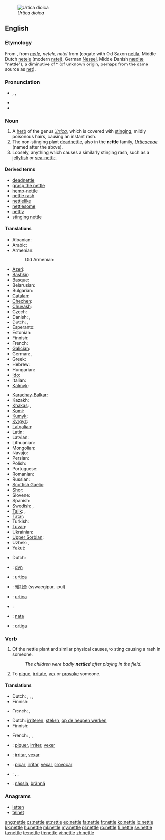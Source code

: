 [[File:Braendenaelde.jpg|thumb|right|''Urtica dioica'']]
==English==
{{wikipedia}}

===Etymology===
From {{etyl|enm}}, from {{etyl|ang}} ''[[netle]], netele, netel'' from {{proto|Germanic|natilōn}} (cogate with Old Saxon [[netila]], Middle Dutch [[netele]] (modern [[netel]]), German [[Nessel]], Middle Danish [[nædlæ]] "nettle"), a diminutive of *{{term||naton}} (of unknown origin, perhaps from the same source as [[net]]).

===Pronunciation===
* {{enPR|nĕt'(ə)l}}, {{IPA|/ˈnet(ə)l/}}, {{SAMPA|/"net(@)l/}}
* {{audio|en-us-nettle.ogg|Audio (US)}}
* {{rhymes|ɛt(ə)l}}

===Noun===
{{en-noun}}

# A [[herb]] of the genus ''[[Urtica]]'', which is covered with [[sting]]ing, mildly poisonous hairs, causing an instant rash.
# The non-stinging plant [[deadnettle]], also in the '''nettle''' family, ''[[Urticaceae]]'' (named after the above).
# Loosely, anything which causes a similarly stinging rash, such as a [[jellyfish]] or [[sea-nettle]].

====Derived terms====
* [[deadnettle]]
* [[grasp the nettle]]
* [[hemp-nettle]]
* [[nettle rash]]
* [[nettlelike]]
* [[nettlesome]]
* [[nettly]]
* [[stinging nettle]]

====Translations====
{{trans-top|stinging herb of genus Urtica}}
* Albanian: {{t|sq|hithëra|xs=Albanian}}
* Arabic: {{t|ar|قراص|tr=qurrāṣ}}
* Armenian: {{t-|hy|եղինջ|tr=eġinǰ}}
*: Old Armenian: {{t-|hy|եղիճ|tr=ełič}}
* [[Azeri]]: {{t|az|gicitkən|xs=Azeri}}
* [[Bashkir]]: {{tø|ba|кесерткән|tr=kesertkən|sc=Cyrl|xs=Bashkir}}
* [[Basque]]: {{t+|eu|asun|xs=Basque}}
* Belarusian: {{t|be|крапіва|f|tr=krapiva|xs=Belarusian}}
* Bulgarian: {{t+|bg|коприва|f|tr=kopriva}}
* [[Catalan]]: {{t-|ca|ortiga|f}}
* [[Chechen]]: {{tø|ce|нитташ|tr=nittaş|sc=Cyrl}}
* [[Chuvash]]: {{tø|cv|вĕлтĕрен|tr=vĕltĕren|sc=Cyrl}}
* Czech: {{t+|cs|kopřiva|f}}
* Danish: {{t-|da|nælde|c}}, {{t-|da|brændenælde|c}}
* Dutch: {{t-|nl|netel|m}}, {{t+|nl|brandnetel|m}}
* Esperanto: {{t|eo|urtiko|xs=Esperanto}}
* Estonian: {{t|et|nõgene}}
* Finnish: {{t+|fi|nokkonen}}
* French: {{t+|fr|ortie|f}}
* [[Galician]]: {{t-|gl|ortiga|f|xs=Galician}}
* German: {{t+|de|Nessel|f}}, {{t+|de|Brennnessel|f}}
* Greek: {{t|el|τσουκνίδα|f|tr=tsuknída}}
* Hebrew: {{t|he|סרפד|m|tr=sarpad}}
* Hungarian: {{t+|hu|csalán}}
* [[Ido]]: {{t|io|urtiko|xs=Ido}}
* Italian: {{t-|it|ortica|f}}
* [[Kalmyk]]: {{tø|xal|көгсн|tr=kögsn|sc=Cyrl}}
{{trans-mid}}
* [[Karachay-Balkar]]: {{tø|krc|мурса|tr=mursa|sc=Cyrl}}
* Kazakh: {{t-|kk|қалақай|tr=qalaqay|sc=Cyrl|xs=Kazakh}}
* [[Khakas]]: {{tø|kjh|салғанах|tr=salğanax|sc=Cyrl}},  {{tø|kjh|сахчаң от|tr=saxçañ ot|sc=Cyrl}}
* [[Komi]]: {{tø|kv|петшӧр|tr=petšör|sc=Cyrl}}
* [[Kumyk]]: {{tø|kum|къычытгъан|tr=qıçıtğan|sc=Cyrl}}
* [[Kyrgyz]]: {{t-|ky|чалкан|tr=çalqan|sc=Cyrl|xs=Kyrgyz}}
* [[Latgalian]]: {{tø|ltg|ņuotre|f}}
* Latin: {{t-|la|urtica|f}}
* Latvian: {{t|lv|nātre|f}}
* Lithuanian: {{t|lt|dilgėlė|f|xs=Lithuanian}}
* Mongolian: {{t|mn|халгай|tr=halgaj|sc=Cyrl|xs=Mongolian}}
* Navajo: {{tø|nv|hołchʼíʼí}}
* Persian: {{t|fa|گزنه|tr=gazne|xs=Persian}}
* Polish: {{t+|pl|pokrzywa|f}}
* Portuguese: {{t|pt|urtiga|f}}
* Romanian: {{t-|ro|urzică|f}}
* Russian: {{t+|ru|крапива|f|tr=krapíva}}
* [[Scottish Gaelic]]: {{t-|gd|deanntag|f|xs=Scottish Gaelic}}
* [[Shor]]: {{tø|cjs|шалғанақ|tr=şalğanaq|sc=Cyrl}}
* Slovene: {{t|sl|kopriva|f}}
* Spanish: {{t+|es|ortiga|f}}
* Swedish: {{t+|sv|nässla|c}}, {{t-|sv|brännässla}}
* [[Tajik]]: {{t|tg|газна|tr=gazna|sc=Cyrl|xs=Tajik}},  {{t|tg|сӯзгиёҳ|tr=sūzgijoh|sc=Cyrl|xs=Tajik}}
* [[Tatar]]: {{t|tt|qıçıtqan|xs=Tatar}}
* Turkish: {{t+|tr|ısırgan}}
* [[Tuvan]]: {{tø|tyv|шагар-оът|tr=şağar-òt|sc=Cyrl}}
* Ukrainian: {{t|uk|кропива|f|tr=kropyvá|xs=Ukrainian}}
* [[Upper Sorbian]]: {{t|hsb|kopřiwa|f|xs=Upper Sorbian}}
* Uzbek: {{t-|uz|gazanda oʻt|xs=Uzbek}},  {{t-|uz|qichitqi oʻt|xs=Uzbek}}
* [[Yakut]]: {{tø|sah|ытырыык от|tr=ıtırıık ot|sc=Cyrl}}
{{trans-bottom}}

{{trans-see|dead nettle}}

{{trans-top|anything which causes such a rash}}
* Dutch: {{t+|nl|irritant}}
{{trans-mid}}
{{trans-bottom}}

{{checktrans-top}}
* {{ttbc|xdc}}: [[dyn]]
* {{ttbc|ia}}: [[urtica]]
* {{ttbc|ko}}: [[쐐기풀]] (sswaegipur, -pul)
{{trans-mid}}
* {{ttbc|la}}: [[urtīca]]
* {{ttbc|no}}: {{t|no|nesle|c}}
* {{ttbc|non}}: [[nata]]
* {{ttbc|pt}}: [[ortiga]] {{f}}
{{trans-bottom}}

===Verb===
{{en-verb|nettl|ing}}
{{transitive}}

# {{literally}} Of the nettle plant and similar physical causes, to sting causing a rash in someone.
#: ''The children were badly '''nettled''' after playing in the field.''
# {{figuratively}} To [[pique]], [[irritate]], [[vex]] or [[provoke]] someone.

====Translations====
{{trans-top|of the nettle plant etc., to sting causing a rash}}
* Dutch: {{t+|nl|branden}}, {{t+|nl|irriteren}}, {{t+|nl|prikken}}, {{t+|nl|steken}}
* Finnish: {{t+|fi|polttaa}}
{{trans-mid}}
* French: {{t+|fr|piquer}}, {{t+|fr|irriter}}
{{trans-bottom}}

{{trans-top|to pique, irritate, vex or provoke someone}}
* Dutch: [[irriteren]], [[steken]], [[op de heupen werken]]
* Finnish: {{t-|fi|piikitellä}}
{{trans-mid}}
* French: {{t+|fr|piquer}}, {{t+|fr|irriter}}, {{t+|fr|vexer}}
{{trans-bottom}}

{{checktrans-top}}
* {{ttbc|fr}}: [[piquer]], [[irriter]], [[vexer]]
* {{ttbc|ia}}: [[irritar]], [[vexar]]
{{trans-mid}}
* {{ttbc|pt}}: [[picar]], [[irritar]], [[vexar]], [[provocar]]
* {{ttbc|es}}: {{t+|es|picar}}, {{t+|es|irritar}}, {{t-|es|provocar}}
* {{ttbc|sv}}: [[nässla]], [[brännä]]
{{trans-bottom}}

===Anagrams===
* [[letten#English|letten]]
* [[telnet#English|telnet]]

[[ang:nettle]]
[[cs:nettle]]
[[et:nettle]]
[[eo:nettle]]
[[fa:nettle]]
[[fr:nettle]]
[[ko:nettle]]
[[io:nettle]]
[[kk:nettle]]
[[hu:nettle]]
[[ml:nettle]]
[[my:nettle]]
[[pl:nettle]]
[[ro:nettle]]
[[fi:nettle]]
[[sv:nettle]]
[[ta:nettle]]
[[te:nettle]]
[[th:nettle]]
[[vi:nettle]]
[[zh:nettle]]